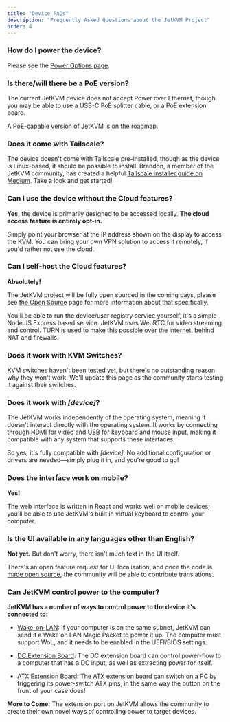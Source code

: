 ```yaml
---
title: "Device FAQs"
description: "Frequently Asked Questions about the JetKVM Project"
order: 4
---
```


### How do I power the device?

Please see the [Power Options page](../peripheral-devices/alternative-power-sources).

### Is there/will there be a PoE version?

The current JetKVM device does not accept Power over Ethernet, though you may be able to use a USB-C PoE splitter cable,
or a PoE extension board.

A PoE-capable version of JetKVM is on the roadmap.

### Does it come with Tailscale?

The device doesn't come with Tailscale pre-installed, though as the device is Linux-based, it should be possible to install.
Brandon, a member of the JetKVM community, has created a helpful [Tailscale installer guide on Medium](https://medium.com/@brandontuttle/installing-tailscale-on-a-jetkvm-3c72355b7eb0). Take a look and get started!

### Can I use the device without the Cloud features?

**Yes,** the device is primarily designed to be accessed locally. **The cloud access feature is entirely opt-in.**

Simply point your browser at the IP address shown on the display to access the KVM. You can bring your own VPN
solution to access it remotely, if you'd rather not use the cloud.

### Can I self-host the Cloud features?

**Absolutely!**

The JetKVM project will be fully open sourced in the coming days, please see [the Open Source](https://github.com/jetkvm/kvm) page for
more information about that specifically.

You'll be able to run the device/user registry service yourself, it's a simple Node.JS Express based service. 
JetKVM uses WebRTC for video streaming and control. TURN is used to make this possible over the internet, 
behind NAT and firewalls.

### Does it work with KVM Switches?

KVM switches haven't been tested yet, but there's no outstanding reason why they won't work. We'll update this page
as the community starts testing it against their switches.

### Does it work with _[device]_?

The JetKVM works independently of the operating system, meaning it doesn't interact directly with the operating system. It works by connecting through HDMI for video and USB for keyboard and mouse input, making it compatible with any system that supports these interfaces.

So yes, it's fully compatible with _[device]_. No additional configuration or drivers are needed—simply plug it in, and you're good to go!

### Does the interface work on mobile?

**Yes!**

The web interface is written in React and works well on mobile devices; you'll be able to use JetKVM's built in
virtual keyboard to control your computer.

### Is the UI available in any languages other than English?

**Not yet.** But don't worry, there isn't much text in the UI itself.

There's an open feature request for UI localisation, and once the code is [made open source](https://github.com/jetkvm/kvm), the community
will be able to contribute translations.

### Can JetKVM control power to the computer?

**JetKVM has a number of ways to control power to the device it's connected to:**

- [Wake-on-LAN](../networking/wake-on-lan): If your computer is on the same subnet, JetKVM can send it a Wake on LAN Magic Packet to
power it up. The computer must support WoL, and it needs to be enabled in the UEFI/BIOS settings.

- [DC Extension Board](../peripheral-devices/extension-port#dc-power-control): The DC extension board can control power-flow to a computer that has a DC
input, as well as extracting power for itself.

- [ATX Extension Board](../peripheral-devices/extension-port#atx-power-control): The ATX extension board can switch on a PC by triggering its power-switch ATX
pins, in the same way the button on the front of your case does!

**More to Come:** The extension port on JetKVM allows the community to create their own novel ways of controlling power
to target devices.